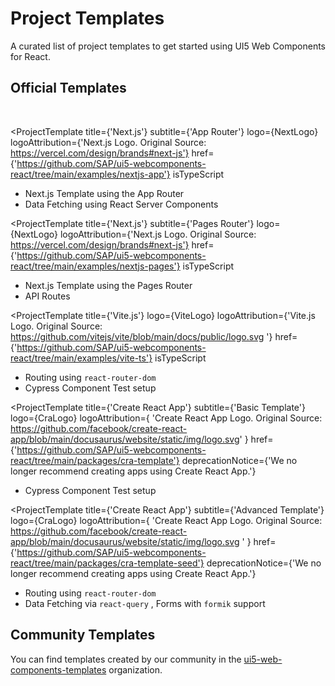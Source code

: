 
<Meta title="Project Templates" />

<TableOfContent />

# Project Templates

A curated list of project templates to get started using UI5 Web Components for React.

## Official Templates

<br />

<ProjectTemplate
  title={'Next.js'}
  subtitle={'App Router'}
  logo={NextLogo}
  logoAttribution={'Next.js Logo. Original Source: https://vercel.com/design/brands#next-js'}
  href={'https://github.com/SAP/ui5-webcomponents-react/tree/main/examples/nextjs-app'}
  isTypeScript
>
  <ul>
    <li>
      <Label>Next.js Template using the App Router</Label>
    </li>
    <li>
      <Label>Data Fetching using React Server Components</Label>
    </li>
  </ul>
</ProjectTemplate>

<ProjectTemplate
  title={'Next.js'}
  subtitle={'Pages Router'}
  logo={NextLogo}
  logoAttribution={'Next.js Logo. Original Source: https://vercel.com/design/brands#next-js'}
  href={'https://github.com/SAP/ui5-webcomponents-react/tree/main/examples/nextjs-pages'}
  isTypeScript
>
  <ul>
    <li>
      <Label>Next.js Template using the Pages Router</Label>
    </li>
    <li>
      <Label>API Routes</Label>
    </li>
  </ul>
</ProjectTemplate>

<ProjectTemplate
  title={'Vite.js'}
  logo={ViteLogo}
  logoAttribution={'Vite.js Logo. Original Source: https://github.com/vitejs/vite/blob/main/docs/public/logo.svg '}
  href={'https://github.com/SAP/ui5-webcomponents-react/tree/main/examples/vite-ts'}
  isTypeScript
>
  <ul>
    <li>
      <Label>Routing using</Label>
      <code>react-router-dom</code>
    </li>
    <li>
      <Label>Cypress Component Test setup</Label>
    </li>
  </ul>
</ProjectTemplate>

<ProjectTemplate
  title={'Create React App'}
  subtitle={'Basic Template'}
  logo={CraLogo}
  logoAttribution={
    'Create React App Logo. Original Source: https://github.com/facebook/create-react-app/blob/main/docusaurus/website/static/img/logo.svg'
  }
  href={'https://github.com/SAP/ui5-webcomponents-react/tree/main/packages/cra-template'}
  deprecationNotice={'We no longer recommend creating apps using Create React App.'}
>
  <ul>
    <li>
      <Label>Cypress Component Test setup</Label>
    </li>
  </ul>
</ProjectTemplate>

<ProjectTemplate
  title={'Create React App'}
  subtitle={'Advanced Template'}
  logo={CraLogo}
  logoAttribution={
    'Create React App Logo. Original Source: https://github.com/facebook/create-react-app/blob/main/docusaurus/website/static/img/logo.svg '
  }
  href={'https://github.com/SAP/ui5-webcomponents-react/tree/main/packages/cra-template-seed'}
  deprecationNotice={'We no longer recommend creating apps using Create React App.'}
>
  <ul>
    <li>
      <Label> Routing using</Label>
      <code>react-router-dom</code>
    </li>
    <li>
      <Label>Data Fetching via</Label>
      <code>react-query</code>
      <Label>, Forms with </Label>
      <code>formik</code>
      <Label>support</Label>
    </li>

  </ul>
</ProjectTemplate>

## Community Templates

You can find templates created by our community in the [ui5-web-components-templates](https://github.com/ui5-web-components-templates) organization.

<Footer />

